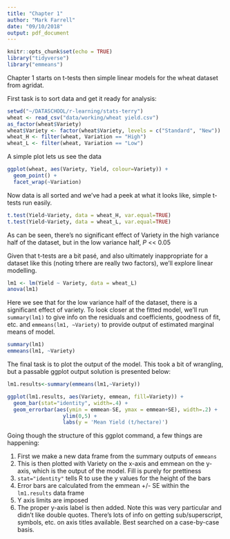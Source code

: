 ```yaml
---
title: "Chapter 1"
author: "Mark Farrell"
date: "09/10/2018"
output: pdf_document
---
```


```r
knitr::opts_chunk$set(echo = TRUE)
library("tidyverse")
library("emmeans")
```

Chapter 1 starts on t-tests then simple linear models for the wheat dataset from agridat. 

First task is to sort data and get it ready for analysis:

```r
setwd("~/DATASCHOOL/r-learning/stats-terry")
wheat <- read_csv("data/working/wheat yield.csv")
as_factor(wheat$Variety)
wheat$Variety <- factor(wheat$Variety, levels = c("Standard", "New"))
wheat_H <- filter(wheat, Variation == "High")
wheat_L <- filter(wheat, Variation == "Low")

```

A simple plot lets us see the data


```r
ggplot(wheat, aes(Variety, Yield, colour=Variety)) + 
  geom_point() + 
  facet_wrap(~Variation)
```


Now data is all sorted and we've had a peek at what it looks like, simple t-tests run easily. 

```r
t.test(Yield~Variety, data = wheat_H, var.equal=TRUE)
t.test(Yield~Variety, data = wheat_L, var.equal=TRUE)
```

As can be seen, there's no significant effect of Variety in the high variance half of the dataset, but in the low variance half, _P_ << 0.05

Given that t-tests are a bit pasé, and also ultimately inappropriate for a dataset like this (noting trhere are really two factors), we'll explore linear modelling.

```r
lm1 <- lm(Yield ~ Variety, data = wheat_L)
anova(lm1)
```

Here we see that for the low variance half of the dataset, there is a significant effect of variety. To look closer at the fitted model, we'll run `summary(lm1)` to give info on the residuals and coefficients, goodness of fit, etc. and `emmeans(lm1, ~Variety)` to provide output of estimated marginal means of model.
```r
summary(lm1)
emmeans(lm1, ~Variety)
```
The final task is to plot the output of the model. This took a bit of wrangling, but a passable ggplot output solution is presented below:

```r
lm1.results<-summary(emmeans(lm1,~Variety))

ggplot(lm1.results, aes(Variety, emmean, fill=Variety)) +
  geom_bar(stat="identity", width=.4) +
  geom_errorbar(aes(ymin = emmean-SE, ymax = emmean+SE), width=.2) + 
                  ylim(0,5) +
                  labs(y = 'Mean Yield (t/hectare)') 
```

Going though the structure of this ggplot command, a few things are happening:

1. First we make a new data frame from the summary outputs of `emmeans`
2. This is then plotted with Variety on the x-axis and emmean on the y-axis, which is the output of the model. Fill is purely for prettiness
3. `stat="identity"` tells R to use the y values for the height of the bars
4. Error bars are calculated from the emmean +/- SE within the `lm1.results` data frame
5. Y axis limits are imposed
6. The proper y-axis label is then added. Note this was very particular and didn't like double quotes. There's lots of info on getting sub/superscript, symbols, etc. on axis titles available. Best searched on a case-by-case basis.


